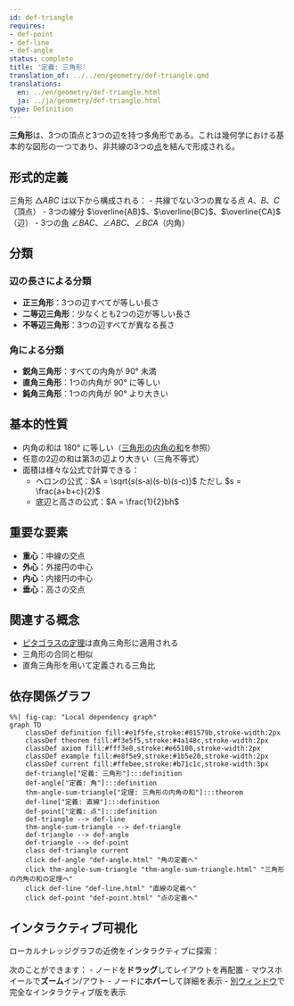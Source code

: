 ```yaml
---
id: def-triangle
requires:
- def-point
- def-line
- def-angle
status: complete
title: '定義: 三角形'
translation_of: ../../en/geometry/def-triangle.qmd
translations:
  en: ../en/geometry/def-triangle.html
  ja: ../ja/geometry/def-triangle.html
type: Definition
---
```


**三角形**は、3つの頂点と3つの辺を持つ多角形である。これは幾何学における基本的な図形の一つであり、非共線の3つの[点](def-point.qmd)を結んで形成される。

## 形式的定義

三角形 $\triangle ABC$ は以下から構成される：
- 共線でない3つの異なる点 $A$、$B$、$C$（頂点）
- 3つの線分 $\overline{AB}$、$\overline{BC}$、$\overline{CA}$（辺）
- 3つの[角](def-angle.qmd) $\angle BAC$、$\angle ABC$、$\angle BCA$（内角）

## 分類

### 辺の長さによる分類
- **正三角形**：3つの辺すべてが等しい長さ
- **二等辺三角形**：少なくとも2つの辺が等しい長さ
- **不等辺三角形**：3つの辺すべてが異なる長さ

### 角による分類
- **鋭角三角形**：すべての内角が $90°$ 未満
- **直角三角形**：1つの内角が $90°$ に等しい
- **鈍角三角形**：1つの内角が $90°$ より大きい

## 基本的性質

- 内角の和は $180°$ に等しい（[三角形の内角の和](thm-angle-sum-triangle.qmd)を参照）
- 任意の2辺の和は第3の辺より大きい（三角不等式）
- 面積は様々な公式で計算できる：
  - ヘロンの公式：$A = \sqrt{s(s-a)(s-b)(s-c)}$ ただし $s = \frac{a+b+c}{2}$
  - 底辺と高さの公式：$A = \frac{1}{2}bh$

## 重要な要素

- **重心**：中線の交点
- **外心**：外接円の中心
- **内心**：内接円の中心
- **垂心**：高さの交点

## 関連する概念

- [ピタゴラスの定理](thm-pythagorean.qmd)は直角三角形に適用される
- 三角形の合同と相似
- 直角三角形を用いて定義される三角比

## 依存関係グラフ

```mermaid
%%| fig-cap: "Local dependency graph"
graph TD
    classDef definition fill:#e1f5fe,stroke:#01579b,stroke-width:2px
    classDef theorem fill:#f3e5f5,stroke:#4a148c,stroke-width:2px
    classDef axiom fill:#fff3e0,stroke:#e65100,stroke-width:2px
    classDef example fill:#e8f5e9,stroke:#1b5e20,stroke-width:2px
    classDef current fill:#ffebee,stroke:#b71c1c,stroke-width:3px
    def-triangle["定義: 三角形"]:::definition
    def-angle["定義: 角"]:::definition
    thm-angle-sum-triangle["定理: 三角形の内角の和"]:::theorem
    def-line["定義: 直線"]:::definition
    def-point["定義: 点"]:::definition
    def-triangle --> def-line
    thm-angle-sum-triangle --> def-triangle
    def-triangle --> def-angle
    def-triangle --> def-point
    class def-triangle current
    click def-angle "def-angle.html" "角の定義へ"
    click thm-angle-sum-triangle "thm-angle-sum-triangle.html" "三角形の内角の和の定理へ"
    click def-line "def-line.html" "直線の定義へ"
    click def-point "def-point.html" "点の定義へ"
```

## インタラクティブ可視化

ローカルナレッジグラフの近傍をインタラクティブに探索：

::: {.graph-viz data-id="def-triangle" data-width="700" data-height="500"}
:::

次のことができます：
- ノードを**ドラッグ**してレイアウトを再配置
- マウスホイールで**ズーム**イン/アウト
- ノードに**ホバー**して詳細を表示
- [別ウィンドウ](../../output/interactive/ja/def-triangle.html){target="_blank"}で完全なインタラクティブ版を表示
